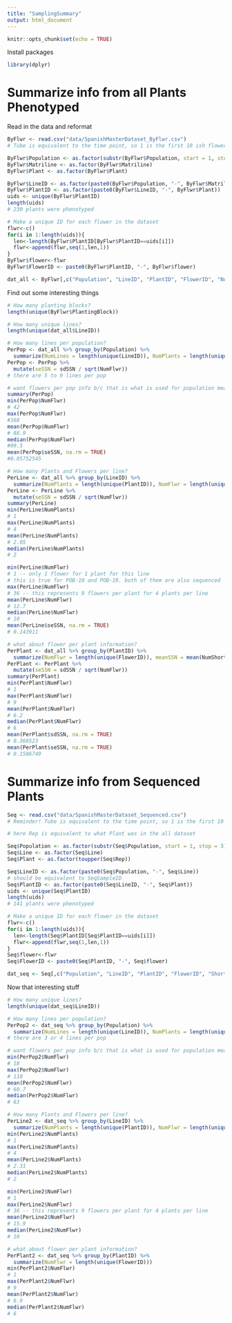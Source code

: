 ```yaml
---
title: "SamplingSummary"
output: html_document
---
```


```r
knitr::opts_chunk$set(echo = TRUE)
```

Install packages

```r
library(dplyr)

```
# Summarize info from all Plants Phenotyped

Read in the data and reformat
```r
ByFlwr <- read.csv("data/SpanishMasterDataset_ByFlwr.csv")
# Tube is equivalent to the time point, so 1 is the first 10 ish flowers, 2 is from around the 20th flower produced, and 3 is around the 30th flower produced and that is why there are multiples from tube b/c multiple flowers collected at each time point

ByFlwr$Population <- as.factor(substr(ByFlwr$Population, start = 1, stop = 3))
ByFlwr$Matriline <- as.factor(ByFlwr$Matriline)
ByFlwr$Plant <- as.factor(ByFlwr$Plant)

ByFlwr$LineID <- as.factor(paste0(ByFlwr$Population, "-", ByFlwr$Matriline))
ByFlwr$PlantID <- as.factor(paste0(ByFlwr$LineID, "-", ByFlwr$Plant))
uids <- unique(ByFlwr$PlantID)
length(uids)
# 230 plants were phenotyped

# Make a unique ID for each flower in the dataset
flwr<-c()
for(i in 1:length(uids)){
  len<-length(ByFlwr$PlantID[ByFlwr$PlantID==uids[i]])
  flwr<-append(flwr,seq(1,len,1))
}
ByFlwr$flower<-flwr
ByFlwr$FlowerID <- paste0(ByFlwr$PlantID, "-", ByFlwr$flower)

dat_all <- ByFlwr[,c("Population", "LineID", "PlantID", "FlowerID", "NumShortStamens", "Notes")]
```

Find out some interesting things
```r
# How many planting blocks?
length(unique(ByFlwr$PlantingBlock))

# How many unique lines?
length(unique(dat_all$LineID))

# How many lines per population?
PerPop <- dat_all %>% group_by(Population) %>%
  summarize(NumLines = length(unique(LineID)), NumPlants = length(unique(PlantID)), NumFlwr = length(unique(FlowerID)), meanSSN = mean(NumShortStamens), sdSSN = sd(NumShortStamens))
PerPop <- PerPop %>%
  mutate(seSSN = sdSSN / sqrt(NumFlwr))
# there are 5 to 9 lines per pop

# want flowers per pop info b/c that is what is used for population means
summary(PerPop)
min(PerPop$NumFlwr)
# 42
max(PerPop$NumFlwr)
#168
mean(PerPop$NumFlwr)
# 88.9
median(PerPop$NumFlwr)
#99.5
mean(PerPop$seSSN, na.rm = TRUE)
#0.05752545

# How many Plants and Flowers per line?
PerLine <- dat_all %>% group_by(LineID) %>%
  summarize(NumPlants = length(unique(PlantID)), NumFlwr = length(unique(FlowerID)), meanSSN = mean(NumShortStamens), sdSSN = sd(NumShortStamens))
PerLine <- PerLine %>%
  mutate(seSSN = sdSSN / sqrt(NumFlwr))
summary(PerLine)
min(PerLine$NumPlants)
# 1
max(PerLine$NumPlants)
# 4
mean(PerLine$NumPlants)
# 2.05
median(PerLine$NumPlants)
# 2

min(PerLine$NumFlwr)
# 1 -- only 1 flower for 1 plant for this line
# this is true for POB-10 and POB-19. both of them are also sequenced
max(PerLine$NumFlwr)
# 36 -- this represents 9 flowers per plant for 4 plants per line
mean(PerLine$NumFlwr)
# 12.7
median(PerLine$NumFlwr)
# 10
mean(PerLine$seSSN, na.rm = TRUE)
# 0.143911

# what about flower per plant information?
PerPlant <- dat_all %>% group_by(PlantID) %>%
  summarize(NumFlwr = length(unique(FlowerID)), meanSSN = mean(NumShortStamens), sdSSN = sd(NumShortStamens))
PerPlant <- PerPlant %>%
  mutate(seSSN = sdSSN / sqrt(NumFlwr))
summary(PerPlant)
min(PerPlant$NumFlwr)
# 1
max(PerPlant$NumFlwr)
# 9
mean(PerPlant$NumFlwr)
# 6.2
median(PerPlant$NumFlwr)
# 6
mean(PerPlant$sdSSN, na.rm = TRUE)
# 0.368523
mean(PerPlant$seSSN, na.rm = TRUE)
# 0.1586749
```

# Summarize info from Sequenced Plants

```r
Seq <- read.csv("data/SpanishMasterDataset_Sequenced.csv")
# Reminder! Tube is equivalent to the time point, so 1 is the first 10 ish flowers, 2 is from around the 20th flower produced, and 3 is around the 30th flower produced and that is why there are multiples from tube b/c multiple flowers collected at each time point

# here Rep is equivalent to what Plant was in the all dataset

Seq$Population <- as.factor(substr(Seq$Population, start = 1, stop = 3))
Seq$Line <- as.factor(Seq$Line)
Seq$Plant <- as.factor(toupper(Seq$Rep))

Seq$LineID <- as.factor(paste0(Seq$Population, "-", Seq$Line))
# should be equivalent to SeqSampleID
Seq$PlantID <- as.factor(paste0(Seq$LineID, "-", Seq$Plant))
uids <- unique(Seq$PlantID)
length(uids)
# 141 plants were phenotyped

# Make a unique ID for each flower in the dataset
flwr<-c()
for(i in 1:length(uids)){
  len<-length(Seq$PlantID[Seq$PlantID==uids[i]])
  flwr<-append(flwr,seq(1,len,1))
}
Seq$flower<-flwr
Seq$FlowerID <- paste0(Seq$PlantID, "-", Seq$flower)

dat_seq <- Seq[,c("Population", "LineID", "PlantID", "FlowerID", "Short_Stamens")]
```

Now that interesting stuff
```r
# How many unique lines?
length(unique(dat_seq$LineID))

# How many lines per population?
PerPop2 <- dat_seq %>% group_by(Population) %>%
  summarize(NumLines = length(unique(LineID)), NumPlants = length(unique(PlantID)), NumFlwr = length(unique(FlowerID)))
# there are 3 or 4 lines per pop

# want flowers per pop info b/c that is what is used for population means
min(PerPop2$NumFlwr)
# 18
max(PerPop2$NumFlwr)
# 118
mean(PerPop2$NumFlwr)
# 60.7
median(PerPop2$NumFlwr)
# 63

# How many Plants and Flowers per line?
PerLine2 <- dat_seq %>% group_by(LineID) %>%
  summarize(NumPlants = length(unique(PlantID)), NumFlwr = length(unique(FlowerID)))
min(PerLine2$NumPlants)
# 1
max(PerLine2$NumPlants)
# 4
mean(PerLine2$NumPlants)
# 2.31
median(PerLine2$NumPlants)
# 2

min(PerLine2$NumFlwr)
# 1 
max(PerLine2$NumFlwr)
# 36 -- this represents 9 flowers per plant for 4 plants per line
mean(PerLine2$NumFlwr)
# 15.9
median(PerLine2$NumFlwr)
# 10

# what about flower per plant information?
PerPlant2 <- dat_seq %>% group_by(PlantID) %>%
  summarize(NumFlwr = length(unique(FlowerID)))
min(PerPlant2$NumFlwr)
# 1
max(PerPlant2$NumFlwr)
# 9
mean(PerPlant2$NumFlwr)
# 6.9
median(PerPlant2$NumFlwr)
# 6

```
